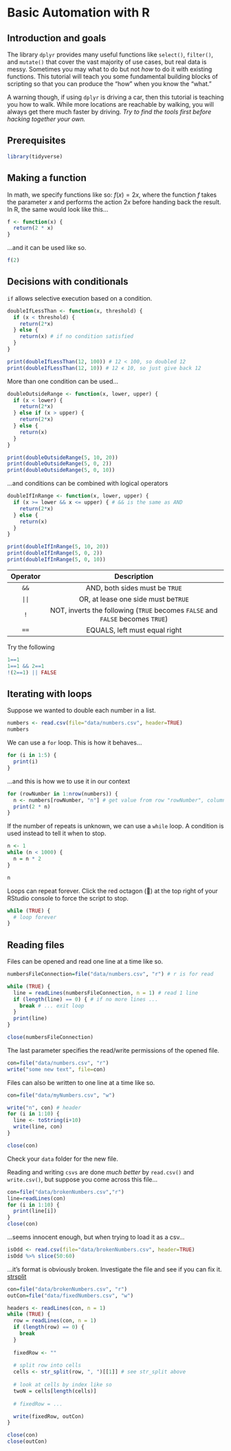 # Basic Automation with R

## Introduction and goals

The library `dplyr` provides many useful functions like `select()`, `filter()`, and `mutate()` that cover the vast majority of use cases, but real data is messy. Sometimes you may what to do but not *how* to do it with existing functions. This tutorial will teach you some fundamental building blocks of scripting so that you can produce the "how" when you know the "what."

A warning though, if using `dplyr` is driving a car, then this tutorial is teaching you how to walk. While more locations are reachable by walking, you will always get there much faster by driving. *Try to find the tools first before hacking together your own.*

## Prerequisites

```r
library(tidyverse)
```

## Making a function

In math, we specify functions like so: $f(x) = 2x$, where the function $f$ takes the parameter $x$ and performs the action $2x$ before handing back the result. In R, the same would look like this...

```r
f <- function(x) {
  return(2 * x)
}
```

...and it can be used like so.

```r
f(2)
```

## Decisions with conditionals

`if` allows selective execution based on a condition.

```r
doubleIfLessThan <- function(x, threshold) {
  if (x < threshold) {
    return(2*x)
  } else {
    return(x) # if no condition satisfied
  }
}

print(doubleIfLessThan(12, 100)) # 12 < 100, so doubled 12
print(doubleIfLessThan(12, 10)) # 12 ≮ 10, so just give back 12
```

More than one condition can be used...

```r
doubleOutsideRange <- function(x, lower, upper) {
  if (x < lower) {
    return(2*x)
  } else if (x > upper) {
    return(2*x)
  } else {
    return(x)
  }
}

print(doubleOutsideRange(5, 10, 20))
print(doubleOutsideRange(5, 0, 2))
print(doubleOutsideRange(5, 0, 10))
```

...and conditions can be combined with logical operators

```r
doubleIfInRange <- function(x, lower, upper) {
  if (x >= lower && x <= upper) { # && is the same as AND
    return(2*x)
  } else {
    return(x)
  }
}

print(doubleIfInRange(5, 10, 20))
print(doubleIfInRange(5, 0, 2))
print(doubleIfInRange(5, 0, 10))
```

| Operator |                                  Description                                   |
|:--------:|:------------------------------------------------------------------------------:|
|   `&&`   |                         AND, both sides must be `TRUE`                         |
|   `||`   |                      OR, at lease one side must be`TRUE`                       |
|   `!`    | NOT, inverts the following (`TRUE` becomes `FALSE` and `FALSE` becomes `TRUE`) |
|   `==`   |                         EQUALS, left must equal right                          |

Try the following

```r
1==1
1==1 && 2==1
!(2==1) || FALSE
```

## Iterating with loops

Suppose we wanted to double each number in a list.

```r
numbers <- read.csv(file="data/numbers.csv", header=TRUE)
numbers
```

We can use a `for` loop. This is how it behaves...

```r
for (i in 1:5) {
  print(i)
}
```

...and this is how we to use it in our context

```r
for (rowNumber in 1:nrow(numbers)) {
  n <- numbers[rowNumber, "n"] # get value from row "rowNumber", column "n"
  print(2 * n)
}
```

If the number of repeats is unknown, we can use a `while` loop. A condition is used instead to tell it when to stop.

```r
n <- 1
while (n < 1000) {
  n = n * 2
}

n
```

Loops can repeat forever. Click the red octagon (🛑) at the top right of your RStudio console to force the script to stop.

```r
while (TRUE) {
  # loop forever
}
```

## Reading files

Files can be opened and read one line at a time like so.

```r
numbersFileConnection=file("data/numbers.csv", "r") # r is for read

while (TRUE) {
  line = readLines(numbersFileConnection, n = 1) # read 1 line
  if (length(line) == 0) { # if no more lines ...
    break # ... exit loop
  }
  print(line)
}

close(numbersFileConnection)
```

The last parameter specifies the read/write permissions of the opened file.

```r
con=file("data/numbers.csv", "r")
write("some new text", file=con)
```

Files can also be written to one line at a time like so.

```r
con=file("data/myNumbers.csv", "w")

write("n", con) # header
for (i in 1:10) {
  line <- toString(i+10)
  write(line, con)
}

close(con)
```

Check your `data` folder for the new file.

Reading and writing `csvs` are done *much better* by `read.csv()` and `write.csv()`, but suppose you come across this file...

```r
con=file("data/brokenNumbers.csv","r")
line=readLines(con) 
for (i in 1:10) {
  print(line[i])
}
close(con)
```

...seems innocent enough, but when trying to load it as a csv...

```r
isOdd <- read.csv(file="data/brokenNumbers.csv", header=TRUE)
isOdd %>% slice(50:60)
```

...it's format is obviously broken. Investigate the file and see if you can fix it.
[strsplit](https://stringr.tidyverse.org/reference/str_split.html)

```r
con=file("data/brokenNumbers.csv", "r")
outCon=file("data/fixedNumbers.csv", "w")

headers <- readLines(con, n = 1)
while (TRUE) {
  row = readLines(con, n = 1)
  if (length(row) == 0) {
    break
  }
  
  fixedRow <- ""
  
  # split row into cells
  cells <- str_split(row, ", ")[[1]] # see str_split above
  
  # look at cells by index like so
  twoN = cells[length(cells)]
  
  # fixedRow = ...

  write(fixedRow, outCon)
}

close(con)
close(outCon)
```
